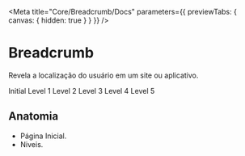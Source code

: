 
<Meta
  title="Core/Breadcrumb/Docs"
  parameters={{ previewTabs: { canvas: { hidden: true } } }}
/>

# Breadcrumb

Revela a localização do usuário em um site ou aplicativo.

<Canvas>
  <Breadcrumb>
    <BreadcrumbItem path="#">Initial</BreadcrumbItem>
    <BreadcrumbItem path="#">Level 1</BreadcrumbItem>
    <BreadcrumbItem path="#">Level 2</BreadcrumbItem>
    <BreadcrumbItem path="#">Level 3</BreadcrumbItem>
    <BreadcrumbItem path="#">Level 4</BreadcrumbItem>
    <BreadcrumbItem active>Level 5</BreadcrumbItem>
  </Breadcrumb>
</Canvas>

## Anatomia

- Página Inicial.
- Niveis.
